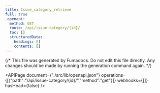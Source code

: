 ```yaml
---
title: Issue_category_retrieve
full: true
_openapi:
  method: GET
  route: /api/issue-category/{id}/
  toc: []
  structuredData:
    headings: []
    contents: []
---
```

{/* This file was generated by Fumadocs. Do not edit this file directly. Any changes should be made by running the generation command again. */\}

<APIPage document={"./src/lib/openapi.json"} operations={[{"path":"/api/issue-category/{id}/","method":"get"}]} webhooks={[]} hasHead={false} />
